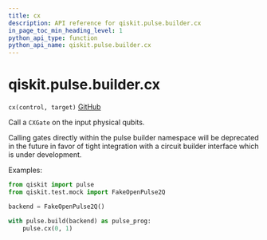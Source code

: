 ```yaml
---
title: cx
description: API reference for qiskit.pulse.builder.cx
in_page_toc_min_heading_level: 1
python_api_type: function
python_api_name: qiskit.pulse.builder.cx
---
```


# qiskit.pulse.builder.cx

<span id="qiskit.pulse.builder.cx" />

`cx(control, target)` [GitHub](https://github.com/qiskit/qiskit/tree/stable/0.20/qiskit/pulse/builder.py "view source code")

Call a `CXGate` on the input physical qubits.

<Admonition title="Note" type="note">
  Calling gates directly within the pulse builder namespace will be deprecated in the future in favor of tight integration with a circuit builder interface which is under development.
</Admonition>

Examples:

```python
from qiskit import pulse
from qiskit.test.mock import FakeOpenPulse2Q

backend = FakeOpenPulse2Q()

with pulse.build(backend) as pulse_prog:
    pulse.cx(0, 1)
```


